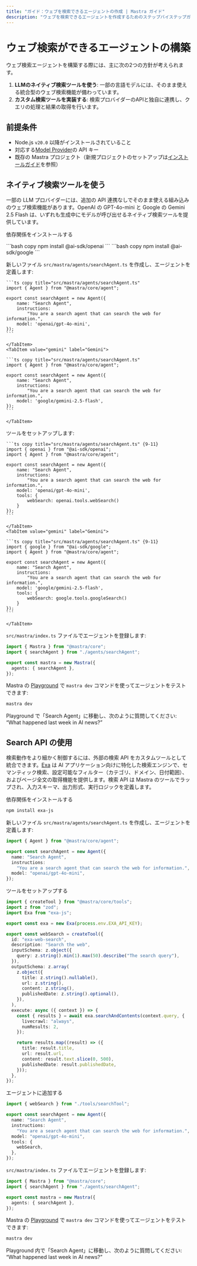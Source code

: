 ```yaml
---
title: "ガイド：ウェブを検索できるエージェントの作成 | Mastra ガイド"
description: "ウェブを検索できるエージェントを作成するためのステップバイステップガイド。"
---
```




# ウェブ検索ができるエージェントの構築

ウェブ検索エージェントを構築する際には、主に次の2つの方針が考えられます。

1. **LLMのネイティブ検索ツールを使う**: 一部の言語モデルには、そのまま使える統合型のウェブ検索機能が備わっています。
2. **カスタム検索ツールを実装する**: 検索プロバイダーのAPIと独自に連携し、クエリの処理と結果の取得を行います。

## 前提条件

- Node.js `v20.0` 以降がインストールされていること
- 対応する[Model Provider](/models)の API キー
- 既存の Mastra プロジェクト（新規プロジェクトのセットアップは[インストールガイド](/docs/getting-started/installation)を参照）

## ネイティブ検索ツールを使う

一部の LLM プロバイダーには、追加の API 連携なしでそのまま使える組み込みのウェブ検索機能があります。OpenAI の GPT-4o-mini と Google の Gemini 2.5 Flash は、いずれも生成中にモデルが呼び出せるネイティブ検索ツールを提供しています。

<Steps>

<StepItem title="依存関係をインストールする">

依存関係をインストールする

<Tabs>
  <TabItem value="openai" label="Open AI">
    ```bash copy npm install @ai-sdk/openai ```
  </TabItem>
  <TabItem value="gemini" label="Gemini">
    ```bash copy npm install @ai-sdk/google ```
  </TabItem>
</Tabs>

</StepItem>

<StepItem title="エージェントを定義する">

新しいファイル `src/mastra/agents/searchAgent.ts` を作成し、エージェントを定義します:

<Tabs>
    <TabItem value="openai" label="Open AI">

    ```ts copy title="src/mastra/agents/searchAgent.ts"
    import { Agent } from "@mastra/core/agent";

    export const searchAgent = new Agent({
        name: "Search Agent",
        instructions:
            "You are a search agent that can search the web for information.",
        model: 'openai/gpt-4o-mini',
    });
    ```

    </TabItem>
    <TabItem value="gemini" label="Gemini">

    ```ts copy title="src/mastra/agents/searchAgent.ts"
    import { Agent } from "@mastra/core/agent";

    export const searchAgent = new Agent({
        name: "Search Agent",
        instructions:
            "You are a search agent that can search the web for information.",
        model: 'google/gemini-2.5-flash',
    });
    ```

    </TabItem>

</Tabs>

</StepItem>

<StepItem title="ツールをセットアップする">

ツールをセットアップします:

<Tabs>
    <TabItem value="openai" label="Open AI">

    ```ts copy title="src/mastra/agents/searchAgent.ts" {9-11}
    import { openai } from "@ai-sdk/openai";
    import { Agent } from "@mastra/core/agent";

    export const searchAgent = new Agent({
        name: "Search Agent",
        instructions:
            "You are a search agent that can search the web for information.",
        model: 'openai/gpt-4o-mini',
        tools: {
            webSearch: openai.tools.webSearch()
        }
    });
    ```

    </TabItem>
    <TabItem value="gemini" label="Gemini">

    ```ts copy title="src/mastra/agents/searchAgent.ts" {9-11}
    import { google } from "@ai-sdk/google";
    import { Agent } from "@mastra/core/agent";

    export const searchAgent = new Agent({
        name: "Search Agent",
        instructions:
            "You are a search agent that can search the web for information.",
        model: 'google/gemini-2.5-flash',
        tools: {
            webSearch: google.tools.googleSearch()
        }
    });
    ```

    </TabItem>

</Tabs>

</StepItem>

<StepItem title="エージェントを Mastra に登録する">

`src/mastra/index.ts` ファイルでエージェントを登録します:

```ts copy title="src/mastra/index.ts" {2, 5}
import { Mastra } from "@mastra/core";
import { searchAgent } from "./agents/searchAgent";

export const mastra = new Mastra({
  agents: { searchAgent },
});
```

</StepItem>

<StepItem title="エージェントをテストする">

Mastra の [Playground](/docs/getting-started/studio) で `mastra dev` コマンドを使ってエージェントをテストできます:

```bash copy
mastra dev
```

Playground で「Search Agent」に移動し、次のように質問してください: “What happened last week in AI news?”

</StepItem>

</Steps>

## Search API の使用

検索動作をより細かく制御するには、外部の検索 API をカスタムツールとして統合できます。[Exa](https://exa.ai/) は AI アプリケーション向けに特化した検索エンジンで、セマンティック検索、設定可能なフィルター（カテゴリ、ドメイン、日付範囲）、およびページ全文の取得機能を提供します。検索 API は Mastra のツールでラップされ、入力スキーマ、出力形式、実行ロジックを定義します。

<Steps>

<StepItem title="Install dependencies">

依存関係をインストールする

```bash copy
npm install exa-js
```

</StepItem>

<StepItem title="Define the Agent">

新しいファイル `src/mastra/agents/searchAgent.ts` を作成し、エージェントを定義します:

```ts copy title="src/mastra/agents/searchAgent.ts"
import { Agent } from "@mastra/core/agent";

export const searchAgent = new Agent({
  name: "Search Agent",
  instructions:
    "You are a search agent that can search the web for information.",
  model: "openai/gpt-4o-mini",
});
```

</StepItem>

<StepItem title="Setup the tool">

ツールをセットアップする

```ts copy title="src/mastra/tools/searchTool.ts"
import { createTool } from "@mastra/core/tools";
import z from "zod";
import Exa from "exa-js";

export const exa = new Exa(process.env.EXA_API_KEY);

export const webSearch = createTool({
  id: "exa-web-search",
  description: "Search the web",
  inputSchema: z.object({
    query: z.string().min(1).max(50).describe("The search query"),
  }),
  outputSchema: z.array(
    z.object({
      title: z.string().nullable(),
      url: z.string(),
      content: z.string(),
      publishedDate: z.string().optional(),
    }),
  ),
  execute: async ({ context }) => {
    const { results } = await exa.searchAndContents(context.query, {
      livecrawl: "always",
      numResults: 2,
    });

    return results.map((result) => ({
      title: result.title,
      url: result.url,
      content: result.text.slice(0, 500),
      publishedDate: result.publishedDate,
    }));
  },
});
```

</StepItem>

<StepItem title="Add to your Agent">

エージェントに追加する

```ts copy title="src/mastra/agents/searchAgent.ts"
import { webSearch } from "./tools/searchTool";

export const searchAgent = new Agent({
  name: "Search Agent",
  instructions:
    "You are a search agent that can search the web for information.",
  model: "openai/gpt-4o-mini",
  tools: {
    webSearch,
  },
});
```

</StepItem>

<StepItem title="Register the Agent with Mastra">

`src/mastra/index.ts` ファイルでエージェントを登録します:

```ts copy title="src/mastra/index.ts" {2, 5}
import { Mastra } from "@mastra/core";
import { searchAgent } from "./agents/searchAgent";

export const mastra = new Mastra({
  agents: { searchAgent },
});
```

</StepItem>

<StepItem title="Test your agent">

Mastra の [Playground](/docs/getting-started/studio) で `mastra dev` コマンドを使ってエージェントをテストできます:

```bash copy
mastra dev
```

Playground 内で「Search Agent」に移動し、次のように質問してください: “What happened last week in AI news?”

</StepItem>

</Steps>